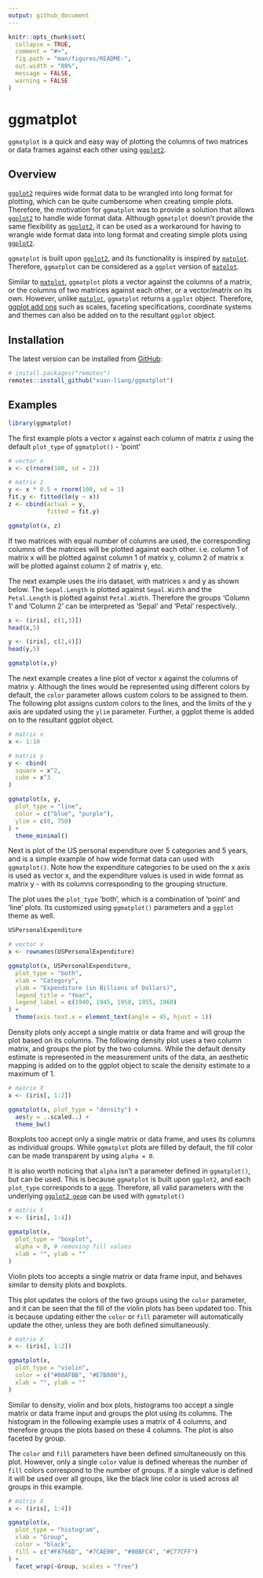 ```yaml
---
output: github_document
---
```


```r
knitr::opts_chunk$set(
  collapse = TRUE,
  comment = "#>",
  fig.path = "man/figures/README-",
  out.width = "80%",
  message = FALSE,
  warning = FALSE
)
```
# ggmatplot

`ggmatplot` is a quick and easy way of plotting the columns of two matrices or 
data frames against each other using [`ggplot2`](https://ggplot2.tidyverse.org/).

## Overview

[`ggplot2`](https://ggplot2.tidyverse.org/) requires wide format data to be 
wrangled into long format for plotting, which can be quite cumbersome when 
creating simple plots. Therefore, the motivation for `ggmatplot` was to provide 
a solution that allows [`ggplot2`](https://ggplot2.tidyverse.org/) to handle 
wide format data. Although `ggmatplot` doesn't provide the same flexibility 
as [`ggplot2`](https://ggplot2.tidyverse.org/), it can be used as a 
workaround for having to wrangle wide format data into long format and creating
simple plots using [`ggplot2`](https://ggplot2.tidyverse.org/).

`ggmatplot` is built upon [`ggplot2`](https://ggplot2.tidyverse.org/), and its 
functionality is inspired by 
[`matplot`](https://www.rdocumentation.org/packages/graphics/versions/3.6.2/topics/matplot).
Therefore, `ggmatplot` can be considered as a `ggplot` version of 
[`matplot`](https://www.rdocumentation.org/packages/graphics/versions/3.6.2/topics/matplot).

Similar to [`matplot`](https://www.rdocumentation.org/packages/graphics/versions/3.6.2/topics/matplot),
`ggmatplot` plots a vector against the columns of a matrix, or the columns of 
two matrices against each other, or a vector/matrix on its own. However, unlike
[`matplot`](https://www.rdocumentation.org/packages/graphics/versions/3.6.2/topics/matplot),
`ggmatplot` returns a `ggplot` object. Therefore, 
[ggplot add ons](https://ggplot2.tidyverse.org/reference/index.html) such as 
scales, faceting specifications, coordinate systems and themes can also be added
on to the resultant `ggplot` object.

## Installation

The latest version can be installed from [GitHub](https://github.com/xuan-liang/ggmatplot):

```r
# install.packages("remotes")
remotes::install_github("xuan-liang/ggmatplot")
```

## Examples

```r
library(ggmatplot)
```

The first example plots a vector x against each column of matrix z using the default `plot_type` of `ggmatplot()` - 'point' 

```r
# vector x
x <- c(rnorm(100, sd = 2))

# matrix z
y <- x * 0.5 + rnorm(100, sd = 1)
fit.y <- fitted(lm(y ~ x))
z <- cbind(actual = y,
           fitted = fit.y)

ggmatplot(x, z)
```

If two matrices with equal number of columns are used, the corresponding columns of the matrices will be plotted against each other. i.e. column 1 of matrix x will be plotted against column 1 of matrix y, column 2 of matrix x will be plotted against column 2 of matrix y, etc.

The next example uses the iris dataset, with matrices x and y as shown below. The `Sepal.Length` is plotted against `Sepal.Width` and the `Petal.Length` is plotted against `Petal.Width`. Therefore the groups 'Column 1' and 'Column 2' can be interpreted as 'Sepal' and 'Petal' respectively.

```r
x <- (iris[, c(1,3)])
head(x,5)

y <- (iris[, c(2,4)])
head(y,5)

ggmatplot(x,y)
```


The next example creates a line plot of vector x against the columns of matrix y. Although the lines would be represented using different colors by default, the `color` parameter allows custom colors to be assigned to them.
The following plot assigns custom colors to the lines, and the limits of the y axis are updated using the `ylim` parameter. Further, a ggplot theme is added on to the resultant ggplot object.

```r
# matrix x
x <- 1:10

# matrix y
y <- cbind(
  square = x^2,
  cube = x^3
)

ggmatplot(x, y,
  plot_type = "line",
  color = c("blue", "purple"),
  ylim = c(0, 750)
) +
  theme_minimal()
```

Next is plot of the US personal expenditure over 5 categories and 5 years, and is a simple example of how wide format data can used with `ggmatplot()`. Note how the expenditure categories to be used on the x axis is used as vector x, and the expenditure values is used in wide format as matrix y - with its columns corresponding to the grouping structure.

The plot uses the `plot_type` 'both', which is a combination of 'point' and 'line' plots. Its customized using `ggmatplot()` parameters and a `ggplot` theme as well.


```r
USPersonalExpenditure

# vector x
x <- rownames(USPersonalExpenditure)

ggmatplot(x, USPersonalExpenditure,
  plot_type = "both",
  xlab = "Category",
  ylab = "Expenditure (in Billions of Dollars)",
  legend_title = "Year",
  legend_label = c(1940, 1945, 1950, 1955, 1960)
) +
  theme(axis.text.x = element_text(angle = 45, hjust = 1))
```

Density plots only accept a single matrix or data frame and will group the plot based on its columns. The following density plot uses a two column matrix, and groups the plot by the two columns. While the default density estimate is represented in the measurement units of the data, an aesthetic mapping is added on to the ggplot object to scale the density estimate to a maximum of 1.

```r
# matrix X
x <- (iris[, 1:2])

ggmatplot(x, plot_type = "density") +
  aes(y = ..scaled..) +
  theme_bw()
```

Boxplots too accept only a single matrix or data frame, and uses its columns as individual groups. While `ggmatplot` plots are filled by default, the fill color can be made transparent by using `alpha = 0`.

It is also worth noticing that `alpha` isn't a parameter defined in `ggmatplot()`, but can be used. This is because `ggmatplot` is built upon `ggplot2`, and each `plot_type` corresponds to a [`geom`](https://ggplot2.tidyverse.org/reference/index.html#section-geoms). Therefore, all valid parameters with the underlying [`ggplot2 geom`](https://ggplot2.tidyverse.org/reference/index.html#section-geoms) can be used with `ggmatplot()`

```r
# matrix X
x <- (iris[, 1:4])

ggmatplot(x,
  plot_type = "boxplot",
  alpha = 0, # removing fill values
  xlab = "", ylab = ""
)
```

Violin plots too accepts a single matrix or data frame input, and behaves similar to density plots and boxplots.

This plot updates the colors of the two groups using the `color` parameter, and it can be seen that the fill of the violin plots has been updated too. This is because updating either the `color` or `fill` parameter will automatically update the other, unless they are both defined simultaneously.


```r
# matrix X
x <- (iris[, 1:2])

ggmatplot(x,
  plot_type = "violin",
  color = c("#00AFBB", "#E7B800"),
  xlab = "", ylab = ""
)
```

Similar to density, violin and box plots, histograms too accept a single matrix or data frame input and groups the plot using its columns. The histogram in the following example uses a matrix of 4 columns, and therefore groups the plots based on these 4 columns. The plot is also faceted by group.

The `color` and `fill` parameters have been defined simultaneously on this plot. However, only a single `color` value is defined whereas the number of `fill` colors correspond to the number of groups. If a single value is defined it will be used over all groups, like the black line color is used across all groups in this example.

```r
# matrix X
x <- (iris[, 1:4])

ggmatplot(x,
  plot_type = "histogram",
  xlab = "Group",
  color = "black",
  fill = c("#F8766D", "#7CAE00", "#00BFC4", "#C77CFF")
) +
  facet_wrap(~Group, scales = "free")
```
